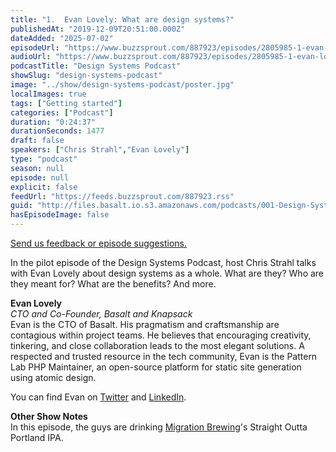 ```yaml
---
title: "1.  Evan Lovely: What are design systems?"
publishedAt: "2019-12-09T20:51:00.000Z"
dateAdded: "2025-07-02"
episodeUrl: "https://www.buzzsprout.com/887923/episodes/2805985-1-evan-lovely-what-are-design-systems.mp3"
audioUrl: "https://www.buzzsprout.com/887923/episodes/2805985-1-evan-lovely-what-are-design-systems.mp3"
podcastTitle: "Design Systems Podcast"
showSlug: "design-systems-podcast"
image: "../show/design-systems-podcast/poster.jpg"
localImages: true
tags: ["Getting started"]
categories: ["Podcast"]
duration: "0:24:37"
durationSeconds: 1477
draft: false
speakers: ["Chris Strahl","Evan Lovely"]
type: "podcast"
season: null
episode: null
explicit: false
feedUrl: "https://feeds.buzzsprout.com/887923.rss"
guid: "http://files.basalt.io.s3.amazonaws.com/podcasts/001-Design-Systems-Podcast.mp3"
hasEpisodeImage: false
---
```

[Send us feedback or episode suggestions.](https://www.buzzsprout.com/twilio/text_messages/887923/open_sms)

In the pilot episode of the Design Systems Podcast, host Chris Strahl talks with Evan Lovely about design systems as a whole. What are they? Who are they meant for? What are the benefits? And more.  

**Evan Lovely**  
_CTO and Co-Founder, Basalt and Knapsack_  
Evan is the CTO of Basalt. His pragmatism and craftsmanship are contagious within project teams. He believes that encouraging creativity, tinkering, and close collaboration leads to the most elegant solutions. A respected and trusted resource in the tech community, Evan is the Pattern Lab PHP Maintainer, an open-source platform for static site generation using atomic design.  
  
You can find Evan on [Twitter](https://twitter.com/evanlovely) and [LinkedIn](https://linkedin.com/in/evanlovely).  
  
**Other Show Notes**  
In this episode, the guys are drinking [Migration Brewing](http://migrationbrewing.com/)'s Straight Outta Portland IPA.
